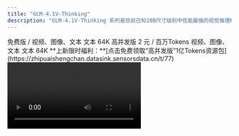 ```yaml
---
title: "GLM-4.1V-Thinking"
description: "GLM-4.1V-Thinking 系列是目前已知10B尺寸级别中性能最强的视觉推理模型。它在图表/视频理解、前端Coding、GUI任务等核心能力达到全面新SOTA，并引入思维链推理机制，显著提升模型在复杂场景中的回答精准度与可解释性。"
---
```


<Tabs>
  <Tab title="GLM-4.1V-Thinking-Flash">
    <CardGroup cols={3}>
      <Card title="定位" icon="location-dot">
        免费版
      </Card>
      <Card title="价格" icon="circle-dollar">
        /
      </Card>
      <Card title="输入模态" icon="arrow-down-right">
        视频、图像、文本
      </Card>
      <Card title="输出模态" icon="arrow-down-left">
        文本
      </Card>
      <Card title="上下文窗口" icon="arrow-down-arrow-up" iconType="regular">
        64K
      </Card>
    </CardGroup>
  </Tab>
  <Tab title="GLM-4.1V-Thinking-FlashX">
    <CardGroup cols={3}>
      <Card title="定位" icon="location-dot">
        高并发版
      </Card>
      <Card title="价格" icon="circle-dollar">
        2 元 / 百万Tokens
      </Card>
      <Card title="输入模态" icon="arrow-down-right">
        视频、图像、文本
      </Card>
      <Card title="输出模态" icon="arrow-down-left">
        文本
      </Card>
      <Card title="上下文窗口" icon="arrow-down-arrow-up" iconType="regular">
        64K
      </Card>
    </CardGroup>
  </Tab>
</Tabs>

<Check>
  **上新限时福利：**[点击免费领取“高并发版”1亿Tokens资源包](https://zhipuaishengchan.datasink.sensorsdata.cn/t/77)
</Check>

<video src="https://cdn.bigmodel.cn/static/platform/videos/usage-guide/glm-4.1v-thinking.mp4" controls />

## <Icon icon="stars" iconType="solid" color="#3890ff" size={28} />   推荐场景

<AccordionGroup>
  <Accordion title="图文理解" icon="language">
    精准识别并综合分析图像与文本信息。
  </Accordion>
  <Accordion title="数学与科学推理" icon="database">
    支持持复杂题解、多步演绎与公式理解。
  </Accordion>
  <Accordion title="视频理解" icon="file-doc">
    具备时序分析与事件逻辑建模能力。
  </Accordion>
  <Accordion title="GUI 与网页智能体任务" icon="message-heart">
    理解界面结构，辅助自动化操作。
  </Accordion>
  <Accordion title="视觉锚定与实体定位" icon="file-circle-exclamation">
    语言与图像区域精准对齐，提升人机交互可控性。
  </Accordion>
</AccordionGroup>

## <Icon icon="bars-sort" iconType="solid" color="#3890ff" size={28} />   使用资源

[体验中心](https://www.bigmodel.cn/trialcenter/modeltrial/multimodal?modelCode=glm-4.1v-thinking-flashx)：快速测试模型在业务场景上的效果
[接口文档](https://www.bigmodel.cn/dev/api/visual-reasoning-model/glm-4.1v-thinking)：API调用方式

## <Icon icon="arrow-down-from-line" iconType="solid" color="#3890ff" size={28} />   详细介绍

<Steps>
  <Step title="多项视觉语言任务性能SOTA" titleSize="h3">
    GLM-4.1V-Thinking 模型在高效部署的同时实现了性能突破。**在MMStar、MMMU-Pro、ChartQAPro、OSWorld等28项权威评测中，以 23 项 10B 级模型最优成绩展现硬核实力，其中 18 项指标更是持平或超越8倍参数量的主流VLM模型**，充分印证小体积模型的极限性能潜能。

    ![Description](https://cdn.bigmodel.cn/markdown/1751371876183image.png?attname=image.png)

    值得注意的是，模型在推荐场景任务处理中展现出卓越的适配能力，其高度的通用性与稳健性在复杂业务场景中尤为凸显。
  </Step>
  <Step title="领先的推理能力" iconType="regular" stepNumber={2} titleSize="h3">
    GLM-4.1V-Thinking 在 GLM-4V 架构基础上引入“**思维链推理机制**”，采用“课程采样强化学习策略”，系统性提升模型跨模态因果推理能力与稳定性补足推理能力后的GLM-4.1V-Thinking ，在面向科学研究、教育、自主Agent及多模态助手等更复杂现实世界应用时，解决问题的能力更加强大。
  </Step>
</Steps>

## <Icon icon="bars-sort" iconType="solid" color="#3890ff" size={28} />   应用示例

<Tabs>
  <Tab title="图片问答">
    | 输入                                                                                                                                    | 输出                                                                                                                                                                                   |
    | :------------------------------------------------------------------------------------------------------------------------------------ | :----------------------------------------------------------------------------------------------------------------------------------------------------------------------------------- |
    | ![Description](https://cdn.bigmodel.cn/markdown/1751371892938image.png?attname=image.png)                请找出这张图中年度利润最高的公司，以及该公司的最大部门？ | Sony has the highest annual profit at \$6.3B. For Sony, the note states, “Media is Sony’s second - largest segment after game consoles.” Thus, the largest segment is game consoles. |
  </Tab>
  <Tab title="学科解题">
    | 输入                                                                                                                           | 输出                                                                                                                                         |
    | :--------------------------------------------------------------------------------------------------------------------------- | :----------------------------------------------------------------------------------------------------------------------------------------- |
    | ![Description](https://cdn.bigmodel.cn/markdown/1751371905445image.png?attname=image.png)                请帮我解决这个题目，给出详细过程和答案 | 思考过程略.<br />已知 PA ⊥ 平面 ABCD ，故 PA ⊥ AD 且 PA ⊥ AB。又 AB ⊥ AD ，AB ⊥ AD ，且 PA 与 AB 的公共点为 A ，因此 AD ⊥平面 PAB。由于 AD ⊂ 平面 PAD，故平面 PAB **⊥** 平面 PAD。 |
  </Tab>
  <Tab title="GUI Agent">
    | 输入                                                                                                                                                                | 输出                                                                                                              |
    | :---------------------------------------------------------------------------------------------------------------------------------------------------------------- | :-------------------------------------------------------------------------------------------------------------- |
    | ![Description](https://cdn.bigmodel.cn/markdown/1751371916542image.png?attname=image.png)                                              在APP中，帮我创建一个两周后3点与史密斯博士的会议 | ![Description](https://cdn.bigmodel.cn/markdown/175282595604320250718-160538.jpeg?attname=20250718-160538.jpeg) |
  </Tab>
  <Tab title="前端网页Coding">
    | 输入                                                                                                                                        | 输出                                                                                                             |
    | :---------------------------------------------------------------------------------------------------------------------------------------- | :------------------------------------------------------------------------------------------------------------- |
    | ![Description](https://cdn.bigmodel.cn/markdown/1751371942040image.png?attname=image.png)                请构建一个与输入图片相似的网页并将其转换为 React  代码。 | 生成的React代码后渲染的网页界面截图：![Description](https://cdn.bigmodel.cn/markdown/1751381809888image.png?attname=image.png) |
  </Tab>
</Tabs>

## <Icon icon="bars-sort" iconType="solid" color="#3890ff" size={28} />   调用示例

```Python
from zhipuai import ZhipuAI
client = ZhipuAI(api_key="") # 填写您自己的APIKey
response = client.chat.completions.create(
    model="glm-4.1v-thinking-flashx",  # 填写需要调用的模型名称
    messages=[
       {
        "role": "user",
        "content": [
          {
            "type": "text",
            "text": "请帮我解决这个题目，给出详细过程和答案"
          },
          {
            "type": "image_url",
            "image_url": {
                "url" : "传入图片的url地址"
            }
          }
        ]
      }
    ]
)
print(response.choices[0].message)
```

## <Icon icon="bars-sort" iconType="solid" color="#3890ff" size={28} />   用户并发权益

API调用会受到速率限制，当前我们限制的维度是请求并发数量（在途请求任务数量）。不同等级的用户并发保障如下。

| 模型版本                     | V0 | V1 | V2 | V3  |
| :----------------------- | :-- | :-- | :-- | :-- |
| GLM-4.1V-Thinking-Flash  | 5  | 10 | 15 | 20  |
| GLM-4.1V-Thinking-FlashX | 30 | 50 | 80 | 100 |